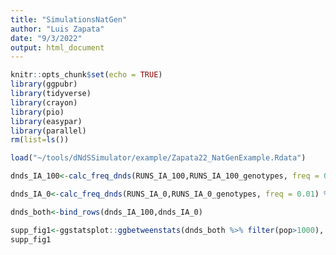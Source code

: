 ```yaml
---
title: "SimulationsNatGen"
author: "Luis Zapata"
date: "9/3/2022"
output: html_document
---
```


```r
knitr::opts_chunk$set(echo = TRUE)
library(ggpubr)
library(tidyverse)
library(crayon)
library(pio)
library(easypar)
library(parallel)
rm(list=ls())
```

```r
load("~/tools/dNdSSimulator/example/Zapata22_NatGenExample.Rdata")
```

```r
dnds_IA_100<-calc_freq_dnds(RUNS_IA_100,RUNS_IA_100_genotypes, freq = 0.01) %>% set_params(.,mod = "A",imm = "ACTIVE",esc = 0)

dnds_IA_0<-calc_freq_dnds(RUNS_IA_0,RUNS_IA_0_genotypes, freq = 0.01) %>% set_params(.,mod = "A",imm = "INACTIVE",esc = 0)

dnds_both<-bind_rows(dnds_IA_100,dnds_IA_0)
```

```r

supp_fig1<-ggstatsplot::ggbetweenstats(dnds_both %>% filter(pop>1000), x = "immune", y = "dnds_immune",plot.type = "box", type = "np",ylab = "Immune dN/dS", xlab = "Immune system")
supp_fig1

```
